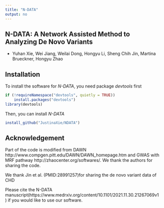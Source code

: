 ```yaml
---
title: "N-DATA"
output: no
---
```


## N-DATA: A Network Assisted Method to Analyzing De Novo Variants
* Yuhan Xie, Wei Jiang, Weilai Dong, Hongyu Li, Sheng Chih Jin, Martina Brueckner, Hongyu Zhao

## Installation
To install the software for *N-DATA*, you need package *devtools* first

```R
if (!requireNamespace("devtools", quietly = TRUE))
    install.packages("devtools")
library(devtools)
```

Then, you can install *N-DATA* 
```R
install_github("JustinaXie/NDATA")
```

## Acknowledgement
Part of the code is modified from DAWN http://www.compgen.pitt.edu/DAWN/DAWN_homepage.htm and GWAS with MRF pathway http://zhaocenter.org/softwares/. We thank the authors for sharing the code.

We thank Jin et al. (PMID:28991257)for sharing the de novo variant data of CHD

Please cite the N-DATA manuscript(https://www.medrxiv.org/content/10.1101/2021.11.30.21267069v1) if you would like to use our software.

